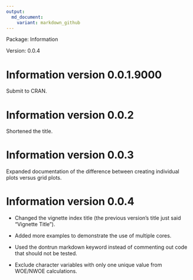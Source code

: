```yaml
---
output:
  md_document:
    variant: markdown_github
---
```


<!-- README.md is generated from NEWS.Rmd. Please edit that file -->

Package: Information

Version: 0.0.4

# Information version 0.0.1.9000
Submit to CRAN.

# Information version 0.0.2
Shortened the title. 

# Information version 0.0.3
Expanded documentation of the difference between creating individual plots versus grid plots. 

# Information version 0.0.4

* Changed the vignette index title (the previous version's title just said "Vignette Title").

* Added more examples to demonstrate the use of multiple cores.

* Used the dontrun markdown keyword instead of commenting out code that should not be tested.

* Exclude character variables with only one unique value from WOE/NWOE calculations.
